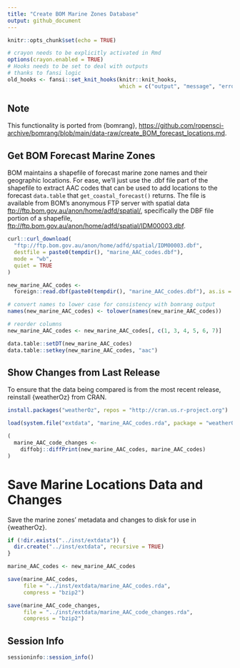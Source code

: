 ```yaml
---
title: "Create BOM Marine Zones Database"
output: github_document
---
```


```r
knitr::opts_chunk$set(echo = TRUE)
```

```r
# crayon needs to be explicitly activated in Rmd
options(crayon.enabled = TRUE)
# Hooks needs to be set to deal with outputs
# thanks to fansi logic
old_hooks <- fansi::set_knit_hooks(knitr::knit_hooks, 
                                   which = c("output", "message", "error"))
```

## Note

This functionality is ported from {bomrang}, 
<https://github.com/ropensci-archive/bomrang/blob/main/data-raw/create_BOM_forecast_locations.md>.

## Get BOM Forecast Marine Zones

BOM maintains a shapefile of forecast marine zone names and their geographic locations.
For ease, we'll just use the .dbf file part of the shapefile to extract AAC codes that can be used to add locations to the forecast `data.table` that `get_coastal_forecast()` returns.
The file is available from BOM's anonymous FTP server with spatial data <ftp://ftp.bom.gov.au/anon/home/adfd/spatial/>, specifically the DBF file portion of a shapefile, <ftp://ftp.bom.gov.au/anon/home/adfd/spatial/IDM00003.dbf>.

```r
curl::curl_download(
  "ftp://ftp.bom.gov.au/anon/home/adfd/spatial/IDM00003.dbf",
  destfile = paste0(tempdir(), "marine_AAC_codes.dbf"),
  mode = "wb",
  quiet = TRUE
)

new_marine_AAC_codes <-
  foreign::read.dbf(paste0(tempdir(), "marine_AAC_codes.dbf"), as.is = TRUE)

# convert names to lower case for consistency with bomrang output
names(new_marine_AAC_codes) <- tolower(names(new_marine_AAC_codes))

# reorder columns
new_marine_AAC_codes <- new_marine_AAC_codes[, c(1, 3, 4, 5, 6, 7)]

data.table::setDT(new_marine_AAC_codes)
data.table::setkey(new_marine_AAC_codes, "aac")
```

## Show Changes from Last Release

To ensure that the data being compared is from the most recent release, reinstall {weatherOz} from CRAN.

```r
install.packages("weatherOz", repos = "http://cran.us.r-project.org")

load(system.file("extdata", "marine_AAC_codes.rda", package = "weatherOz"))

(
  marine_AAC_code_changes <-
    diffobj::diffPrint(new_marine_AAC_codes, marine_AAC_codes)
)
```

# Save Marine Locations Data and Changes

Save the marine zones' metadata and changes to disk for use in {weatherOz}.

```r
if (!dir.exists("../inst/extdata")) {
  dir.create("../inst/extdata", recursive = TRUE)
}

marine_AAC_codes <- new_marine_AAC_codes

save(marine_AAC_codes,
     file = "../inst/extdata/marine_AAC_codes.rda",
     compress = "bzip2")

save(marine_AAC_code_changes,
     file = "../inst/extdata/marine_AAC_code_changes.rda",
     compress = "bzip2")
```

## Session Info
```r
sessioninfo::session_info()
```
